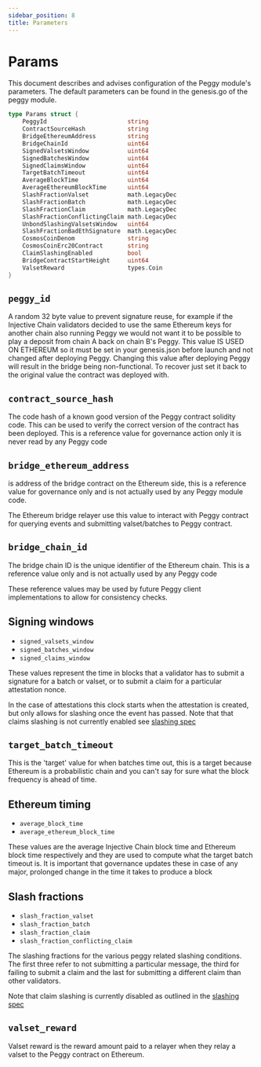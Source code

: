 ```yaml
---
sidebar_position: 8
title: Parameters
---
```


# Params

This document describes and advises configuration of the Peggy module's parameters. The default parameters can be found in the genesis.go of the peggy module.

```go
type Params struct {
	PeggyId                       string                                 
	ContractSourceHash            string                                 
	BridgeEthereumAddress         string                                 
	BridgeChainId                 uint64                                 
	SignedValsetsWindow           uint64                                 
	SignedBatchesWindow           uint64                                 
	SignedClaimsWindow            uint64                                 
	TargetBatchTimeout            uint64                                 
	AverageBlockTime              uint64                                 
	AverageEthereumBlockTime      uint64                                 
	SlashFractionValset           math.LegacyDec 
	SlashFractionBatch            math.LegacyDec 
	SlashFractionClaim            math.LegacyDec 
	SlashFractionConflictingClaim math.LegacyDec 
	UnbondSlashingValsetsWindow   uint64  
	SlashFractionBadEthSignature  math.LegacyDec 
	CosmosCoinDenom               string  
	CosmosCoinErc20Contract       string  
	ClaimSlashingEnabled          bool    
	BridgeContractStartHeight     uint64  
	ValsetReward                  types.Coin
}
```

## `peggy_id`

A random 32 byte value to prevent signature reuse, for example if the
Injective Chain validators decided to use the same Ethereum keys for another chain
also running Peggy we would not want it to be possible to play a deposit
from chain A back on chain B's Peggy. This value IS USED ON ETHEREUM so
it must be set in your genesis.json before launch and not changed after
deploying Peggy. Changing this value after deploying Peggy will result
in the bridge being non-functional. To recover just set it back to the original
value the contract was deployed with.

## `contract_source_hash`

The code hash of a known good version of the Peggy contract
solidity code. This can be used to verify the correct version
of the contract has been deployed. This is a reference value for
governance action only it is never read by any Peggy code

## `bridge_ethereum_address`

is address of the bridge contract on the Ethereum side, this is a
reference value for governance only and is not actually used by any
Peggy module code.

The Ethereum bridge relayer use this value to interact with Peggy contract for querying events and submitting valset/batches to Peggy contract.

## `bridge_chain_id`

The bridge chain ID is the unique identifier of the Ethereum chain. This is a reference value only and is not actually used by any Peggy code

These reference values may be used by future Peggy client implementations to allow for consistency checks.

## Signing windows

* `signed_valsets_window`
* `signed_batches_window`
* `signed_claims_window`

These values represent the time in blocks that a validator has to submit
a signature for a batch or valset, or to submit a claim for a particular
attestation nonce.

In the case of attestations this clock starts when the
attestation is created, but only allows for slashing once the event has passed.
Note that that claims slashing is not currently enabled see [slashing spec](./05_slashing/)

## `target_batch_timeout`

This is the 'target' value for when batches time out, this is a target because
Ethereum is a probabilistic chain and you can't say for sure what the block
frequency is ahead of time.

## Ethereum timing

* `average_block_time`
* `average_ethereum_block_time`

These values are the average Injective Chain block time and Ethereum block time respectively
and they are used to compute what the target batch timeout is. It is important that
governance updates these in case of any major, prolonged change in the time it takes
to produce a block

## Slash fractions

* `slash_fraction_valset`
* `slash_fraction_batch`
* `slash_fraction_claim`
* `slash_fraction_conflicting_claim`

The slashing fractions for the various peggy related slashing conditions. The first three
refer to not submitting a particular message, the third for failing to submit a claim and the last for submitting a different claim than other validators.

Note that claim slashing is currently disabled as outlined in the [slashing spec](./05_slashing/)

## `valset_reward`

Valset reward is the reward amount paid to a relayer when they relay a valset to the Peggy contract on Ethereum.
